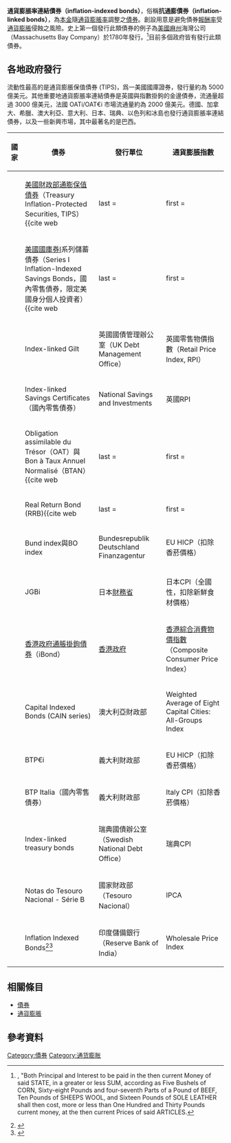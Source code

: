 '''通貨膨脹率連結債券（inflation-indexed bonds）'''，俗稱'''抗通膨債券（inflation-linked bonds）'''，為[[本金|本金]]隨[[通貨膨脹率|通貨膨脹率]]調整之[[債券|債券]]。創設用意是避免債券[[報酬率|報酬率]]受[[通貨膨脹|通貨膨脹]]侵蝕之風險。史上第一個發行此類債券的例子為[[美國|美國]][[麻塞諸塞州|麻州]]海灣公司（Massachusetts Bay Company）於1780年發行。<ref>{{cite web|url=http://www.nber.org/papers/w10183.pdf|title=The Invention of Inflation-Indexed Bonds in Early America|author=Shiller|access-date=2015-01-29|archive-date=2019-02-13|archive-url=https://web.archive.org/web/20190213204828/https://www.nber.org/papers/w10183.pdf|dead-url=no}}, "Both Principal and Interest to be paid in the then current Money of said STATE, in a greater or less SUM, according as Five Bushels of CORN, Sixty-eight Pounds and four-seventh Parts of a Pound of BEEF, Ten Pounds of SHEEPS WOOL, and Sixteen Pounds of SOLE LEATHER shall then cost, more or less than One Hundred and Thirty Pounds current money, at the then current Prices of said ARTICLES.</ref>目前多個政府皆有發行此類債券。

== 各地政府發行 ==

流動性最高的是通貨膨脹保值債券 (TIPS)，爲一美國國庫證券，發行量約為 5000 億美元。其他重要地通貨膨脹率連結債券是英國與指數掛鉤的金邊債券，流通量超過 3000 億美元，法國 OATi/OAT€i 市場流通量約為 2000 億美元。德國、加拿大、希臘、澳大利亞、意大利、日本、瑞典、以色列和冰島也發行通貨膨脹率連結債券，以及一些新興市場，其中最著名的是巴西。

{| class="wikitable"
|-
! 國家
! 債券
! 發行單位
! 通貨膨脹指數
|-
| {{USA}}
| [[美國財政部通膨保值債券|美國財政部通膨保值債券]]（Treasury Inflation-Protected Securities, TIPS）<ref>{{cite web
  | last = 
  | first = 
  | authorlink = 
  | coauthors = 
  | title = TIPS In Depth
  | work = 
  | publisher = 
  | date = 
  | url = http://www.treasurydirect.gov/indiv/research/indepth/tips/res_tips.htm
  | doi = 
  | accessdate = 2006-06-30
  | archive-date = 2021-04-26
  | archive-url = https://web.archive.org/web/20210426182525/https://www.treasurydirect.gov/indiv/research/indepth/tips/res_tips.htm
  | dead-url = no
  }}</ref>
| [[美国财政部|美國財政部]]
| 美國[[消費者物價指數|消費者物價指數]]（Consumer price index, CPI）
|-
| {{USA}}
| [[美國國庫券|美國國庫券]]I系列儲蓄債券（Series I Inflation-Indexed Savings Bonds，國內零售債券，限定美國身分個人投資者）<ref>{{cite web
  | last = 
  | first = 
  | authorlink = 
  | coauthors = 
  | title = Series I Savings Bonds
  | work = 
  | publisher = 
  | date = 
  | url = http://www.treasurydirect.gov/indiv/research/indepth/ibonds/res_ibonds.htm
  | doi = 
  | accessdate = 2008-04-09
  | archive-date = 2021-05-12
  | archive-url = https://web.archive.org/web/20210512025939/https://treasurydirect.gov/indiv/research/indepth/ibonds/res_ibonds.htm
  | dead-url = no
  }}</ref>
| [[美国财政部|美國財政部]]
| 美國CPI
|-
| {{GBR}}
| Index-linked Gilt
| 英國國債管理辦公室（UK Debt Management Office）
| 英國零售物價指數（Retail Price Index, RPI）
|-
| {{GBR}}
| Index-linked Savings Certificates（國內零售債券）
| National Savings and Investments
| 英國RPI
|-
| {{FRA}}
| Obligation assimilable du Trésor（OAT）與Bon à Taux Annuel Normalisé（BTAN）<ref>{{cite web
  | last = 
  | first = 
  | authorlink = 
  | coauthors = 
  | title = OAT€s AND BTAN€s
  | work = 
  | publisher = 
  | date = 
  | url = http://www.aft.gouv.fr/aft_en_21/debt_management_51/products_248/oateurois_257/index.html
  | doi = 
  | accessdate = 2006-06-30
  | archive-url = https://web.archive.org/web/20060614202539/http://www.aft.gouv.fr/aft_en_21/debt_management_51/products_248/oateurois_257/index.html
  | archive-date = 2006-06-14
  | dead-url = yes
  }}</ref>
| 法國財政部（Agence France Trésor）
| France CPI（扣除[[香菸|香菸]]價格）(OATi), EU [[Harmonised_Index_of_Consumer_Prices|HICP]]（扣除香菸價格）(OAT€i)
|-
| {{CAN}}
| Real Return Bond (RRB)<ref>{{cite web
  | last = 
  | first = 
  | authorlink = 
  | coauthors = 
  | title = Government of Canada Market Debt Instruments
  | work = 
  | publisher = 
  | date = 
  | url = http://www.fin.gc.ca/invest/instru-eng.asp
  | format = 
  | doi = 
  | accessdate = 2009-10-26
  | archive-url = https://web.archive.org/web/20090812131558/http://www.fin.gc.ca/invest/instru-eng.asp
  | archive-date = 2009-08-12
  | dead-url = yes
  }}</ref>
| [[加拿大銀行|加拿大銀行]]
| 加拿大All-Items Consumer Price Index
|-
| {{GER}}
| Bund index與BO index
| Bundesrepublik Deutschland Finanzagentur
| EU HICP（扣除香菸價格）
|-
| {{JPN}}
| JGBi
| 日本[[財務省|財務省]]
| 日本CPI（全國性，扣除新鮮食材價格）
|-
| {{HKG}}
| [[香港政府通脹掛鉤債券|香港政府通脹掛鉤債券]]（iBond）
| [[香港政府|香港政府]]
| [[香港綜合消費物價指數|香港綜合消費物價指數]]（Composite Consumer Price Index）
|-
| {{AUS}}
| Capital Indexed Bonds (CAIN series)
| 澳大利亞財政部
| Weighted Average of Eight Capital Cities: All-Groups Index
|-
| {{ITA}}
| BTP€i
| 義大利財政部
| EU HICP（扣除香菸價格）
|-
| {{ITA}}
| BTP Italia（國內零售債券）
| 義大利財政部
| Italy CPI（扣除香菸價格）
|-
| {{SWE}}
| Index-linked treasury bonds
| 瑞典國債辦公室（Swedish National Debt Office）
| 瑞典CPI
|-
| {{BRA}}
| Notas do Tesouro Nacional - Série B
| 國家財政部（Tesouro Nacional）
| IPCA
|-
| {{IND}}
| Inflation Indexed Bonds<ref>{{cite news|url=http://www.rbi.org.in/scripts/BS_PressReleaseDisplay.aspx?prid=28671|accessdate=15 November 2014|agency=Reserve Bank of India|publisher=Reserve Bank of India|title=存档副本|archive-date=2014-11-29|archive-url=https://web.archive.org/web/20141129040458/http://www.rbi.org.in/scripts/BS_PressReleaseDisplay.aspx?prid=28671|dead-url=no}}</ref><ref>{{cite news|url=http://profit.ndtv.com/news/bonds/article-rbi-to-launch-revamped-inflation-indexed-bonds-soon-496423|accessdate=15 November 2014|agency=NDTV Profit|date=12 June 2014|title=存档副本|archive-date=2017-06-26|archive-url=https://web.archive.org/web/20170626082631/http://profit.ndtv.com/news/bonds/article-rbi-to-launch-revamped-inflation-indexed-bonds-soon-496423|dead-url=no}}</ref>
| 印度儲備銀行（Reserve Bank of India）
| Wholesale Price Index
|}

== 相關條目 ==
* [[債券|債券]]
* [[通貨膨脹|通貨膨脹]]

== 參考資料 ==
{{reflist}}


[[Category:債券|Category:債券]]
[[Category:通货膨胀|Category:通货膨胀]]